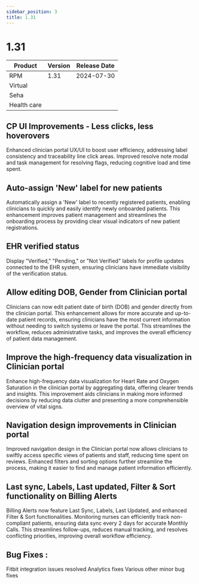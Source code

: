 ```yaml
---
sidebar_position: 3
title: 1.31
---
```


# 1.31
| Product | Version | Release Date |
|---------|---------|--------------|
| RPM    | 1.31    | 2024-07-30   |
| Virtual     |         |              |
| Seha  |         |              |
|  Health care |         |              |


## CP UI Improvements - Less clicks, less hoverovers
Enhanced clinician portal UX/UI to boost user efficiency, addressing label consistency and traceability line click areas.
Improved resolve note modal and task management for resolving flags, reducing cognitive load and time spent.

## Auto-assign 'New' label for new patients
Automatically assign a 'New' label to recently registered patients, enabling clinicians to quickly and easily identify newly onboarded patients. This enhancement improves patient management and streamlines the onboarding process by providing clear visual indicators of new patient registrations.

## EHR verified status
Display "Verified," "Pending," or "Not Verified" labels for profile updates connected to the EHR system, ensuring clinicians have immediate visibility of the verification status.  

## Allow editing DOB, Gender from Clinician portal
Clinicians can now edit patient date of birth (DOB) and gender directly from the clinician portal. This enhancement allows for more accurate and up-to-date patient records, ensuring clinicians have the most current information without needing to switch systems or leave the portal. This streamlines the workflow, reduces administrative tasks, and improves the overall efficiency of patient data management.

## Improve the high-frequency data visualization in Clinician portal
Enhance high-frequency data visualization for Heart Rate and Oxygen Saturation in the clinician portal by aggregating data, offering clearer trends and insights. This improvement aids clinicians in making more informed decisions by reducing data clutter and presenting a more comprehensible overview of vital signs.

## Navigation design improvements in Clinician portal
Improved navigation design in the Clinician portal now allows clinicians to swiftly access specific views of patients and staff, reducing time spent on reviews. Enhanced filters and sorting options further streamline the process, making it easier to find and manage patient information efficiently.

## Last sync, Labels, Last updated, Filter & Sort functionality on Billing Alerts
Billing Alerts now feature Last Sync, Labels, Last Updated, and enhanced Filter & Sort functionalities. Monitoring nurses can efficiently track non-compliant patients, ensuring data sync every 2 days for accurate Monthly Calls. This streamlines follow-ups, reduces manual tracking, and resolves conflicting priorities, improving overall workflow efficiency.

## Bug Fixes :

Fitbit integration issues resolved
Analytics fixes
Various other minor bug fixes 

